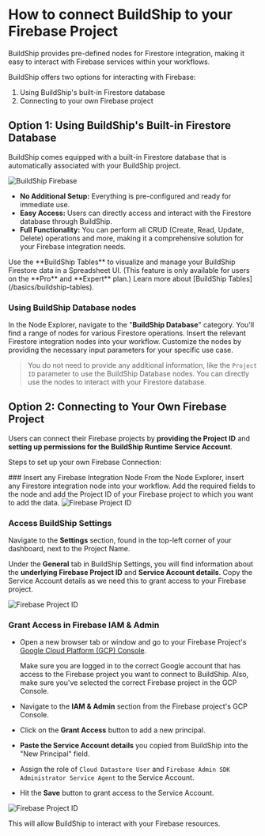 # How to connect BuildShip to your Firebase Project


BuildShip provides pre-defined nodes for Firestore integration, making it easy to interact with Firebase services within
your workflows.

BuildShip offers two options for interacting with Firebase:

1. Using BuildShip's built-in Firestore database
2. Connecting to your own Firebase project

## Option 1: Using BuildShip's Built-in Firestore Database

BuildShip comes equipped with a built-in Firestore database that is automatically associated with your BuildShip
project.

<Image src={buildshipFirebase1} alt='BuildShip Firebase' width={1200} />

- **No Additional Setup:** Everything is pre-configured and ready for immediate use.
- **Easy Access:** Users can directly access and interact with the Firestore database through BuildShip.
- **Full Functionality:** You can perform all CRUD (Create, Read, Update, Delete) operations and more, making it a
  comprehensive solution for your Firebase integration needs.

<Callout emoji='🚀' type='info'>
  Use the **BuildShip Tables** to visualize and manage your BuildShip Firestore data in a Spreadsheet UI. (This feature
  is only available for users on the **Pro** and **Expert** plan.) Learn more about [BuildShip
  Tables](/basics/buildship-tables).
</Callout>

### Using BuildShip Database nodes

In the Node Explorer, navigate to the "**BuildShip Database**" category. You'll find a range of nodes for various
Firestore operations. Insert the relevant Firestore integration nodes into your workflow. Customize the nodes by
providing the necessary input parameters for your specific use case.

> You do not need to provide any additional information, like the `Project ID` parameter to use the BuildShip Database
> nodes. You can directly use the nodes to interact with your Firestore database.

## Option 2: Connecting to Your Own Firebase Project

Users can connect their Firebase projects by **providing the Project ID** and **setting up permissions for the BuildShip
Runtime Service Account**.

Steps to set up your own Firebase Connection:

<Steps>
### Insert any Firebase Integration Node
From the Node Explorer, insert any Firestore integration node into your workflow. Add the required fields to the node and add the Project ID of your Firebase project to which you want to add the data.

<Image src={firebaseProject1} alt='Firebase Project ID' width={1200} />

### Access BuildShip Settings

Navigate to the **Settings** section, found in the top-left corner of your dashboard, next to the Project Name.

Under the **General** tab in BuildShip Settings, you will find information about the **underlying Firebase Project ID**
and **Service Account details**. Copy the Service Account details as we need this to grant access to your Firebase
project.

<Image src={firebaseProject2} alt='Firebase Project ID' width={1200} />

### Grant Access in Firebase IAM & Admin

- Open a new browser tab or window and go to your Firebase Project's
  [Google Cloud Platform (GCP) Console](https://console.cloud.google.com/).

  <Callout emoji='⚠️' type='warning'>
    Make sure you are logged in to the correct Google account that has access to the Firebase project you want to
    connect to BuildShip. Also, make sure you've selected the correct Firebase project in the GCP Console.
  </Callout>

- Navigate to the **IAM & Admin** section from the Firebase project's GCP Console.

- Click on the **Grant Access** button to add a new principal.

- **Paste the Service Account details** you copied from BuildShip into the "New Principal" field.

- Assign the role of `Cloud Datastore User` and `Firebase Admin SDK Administrator Service Agent` to the Service Account.

- Hit the **Save** button to grant access to the Service Account.

<Image src={firebaseProject3} alt='Firebase Project ID' width={1200} />

This will allow BuildShip to interact with your Firebase resources.

</Steps>
